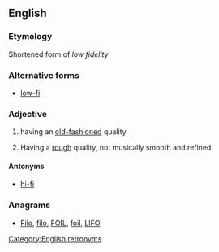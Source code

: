 ==English==

===Etymology===
Shortened form of ''low fidelity''

===Alternative forms===
* [[low-fi]]

===Adjective===
{{en-adj}}

# having an [[old-fashioned]] quality
# {{context|music|lang=en}} Having a [[rough]] quality, not musically smooth and refined

====Antonyms====
* [[hi-fi]]

===Anagrams===
* [[Filo#English|Filo]], [[filo#English|filo]], [[FOIL#English|FOIL]], [[foil#English|foil]], [[LIFO#English|LIFO]]

[[Category:English retronyms]]